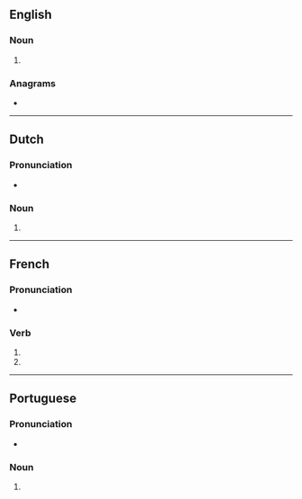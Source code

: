 {{also|hectarés}}
==English==

===Noun===
{{head|en|noun form}}

# {{plural of|en|hectare}}

===Anagrams===
* {{anagrams|en|a=aceehrst|Cheaster|cheaters|reachest|rechates|recheats|teachers}}

----

==Dutch==

===Pronunciation===
* {{audio|nl|Nl-hectares.ogg|Audio}}

===Noun===
{{head|nl|noun form}}

# {{nl-noun form of|pl|hectare}}

----

==French==

===Pronunciation===
* {{homophones|fr|hectare|hectarent}}

===Verb===
{{head|fr|verb form}}

# {{inflection of|fr|hectarer||2|s|pres|indc}}
# {{inflection of|fr|hectarer||2|s|pres|subj}}

----

==Portuguese==

===Pronunciation===
{{pt-IPA|pt=hèctares}}
* {{hyphenation|pt|hec|ta|res}}

===Noun===
{{head|pt|noun form}}

# {{plural of|pt|hectare}}